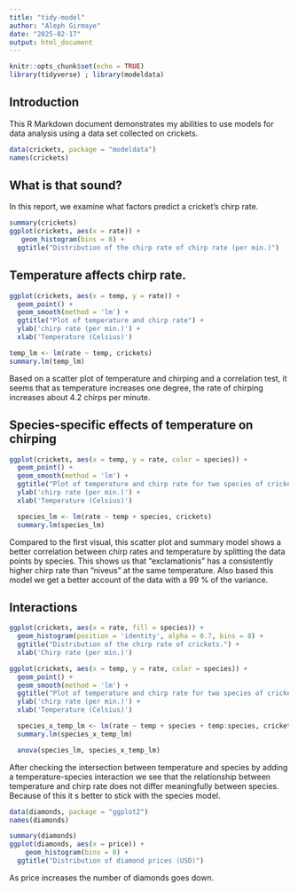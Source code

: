 ```yaml
---
title: "tidy-model"
author: "Aleph Girmaye"
date: "2025-02-17"
output: html_document
---
```


```r
knitr::opts_chunk$set(echo = TRUE)
library(tidyverse) ; library(modeldata)
```

## Introduction

This R Markdown document demonstrates my abilities to use models for data analysis using a data set collected on crickets.

```r
data(crickets, package = "modeldata")
names(crickets)

```

## What is that sound?
In this report, we examine what factors predict a cricket's chirp rate.

```r
summary(crickets)
ggplot(crickets, aes(x = rate)) +
   geom_histogram(bins = 8) + 
  ggtitle("Distribution of the chirp rate of chirp rate (per min.)")
```

## Temperature affects chirp rate.

```r
ggplot(crickets, aes(x = temp, y = rate)) +
  geom_point() +
  geom_smooth(method = 'lm') +
  ggtitle("Plot of temperature and chirp rate") +
  ylab('chirp rate (per min.)') +
  xlab('Temperature (Celsius)')

temp_lm <- lm(rate ~ temp, crickets)
summary.lm(temp_lm)

```

Based on a scatter plot of temperature and chirping and a correlation test, it seems that as temperature increases one degree, the rate of chirping increases about 4.2 chirps per minute.

## Species-specific effects of temperature on chirping

```r
ggplot(crickets, aes(x = temp, y = rate, color = species)) +
  geom_point() +
  geom_smooth(method = 'lm') +
  ggtitle("Plot of temperature and chirp rate for two species of crickets") +
  ylab('chirp rate (per min.)') +
  xlab('Temperature (Celsius)')

  species_lm <- lm(rate ~ temp + species, crickets)
  summary.lm(species_lm)

```

Compared to the first visual, this scatter plot and summary model shows a better correlation between chirp rates and temperature by splitting the data points by species. This shows us that "exclamationis" has a consistently higher chirp rate than "niveus" at the same temperature. Also based  this model we get a better account of the data with a 99 % of the variance.

## Interactions

```r
ggplot(crickets, aes(x = rate, fill = species)) +
  geom_histogram(position = 'identity', alpha = 0.7, bins = 8) +
  ggtitle("Distribution of the chirp rate of crickets.") +
  xlab('Chirp rate (per min.)')

```


```r
ggplot(crickets, aes(x = temp, y = rate, color = species)) +
  geom_point() +
  geom_smooth(method = 'lm') +
  ggtitle("Plot of temperature and chirp rate for two species of crickets") +
  ylab('chirp rate (per min.)') +
  xlab('Temperature (Celsius)')

  species_x_temp_lm <- lm(rate ~ temp + species + temp:species, crickets) 
  summary.lm(species_x_temp_lm)

  anova(species_lm, species_x_temp_lm)

```
After checking the intersection between temperature and species by adding a temperature-species interaction we see that the relationship between temperature and chirp rate does not differ meaningfully between species. Because of this it s better to stick with the  species model.

```r
data(diamonds, package = "ggplot2")
names(diamonds)

```


```r
summary(diamonds)
ggplot(diamonds, aes(x = price)) +
    geom_histogram(bins = 8) +
  ggtitle("Distribution of diamond prices (USD)")

```
As price increases the number of diamonds goes down.
